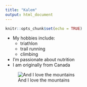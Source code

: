 ```yaml
---
title: "Kalem"
output: html_document
---
```


```r
knitr::opts_chunk$set(echo = TRUE)
```

- My hobbies include:
  - triathlon
  - trail running
  - climbing
- I'm passionate about nutrition
- I am originally from Canada 


![And I love the mountains](https://encrypted-tbn0.gstatic.com/images?q=tbn:ANd9GcSeJBAJp2fDuukWSKZnlwm9Wt1UhV53W1tQhQ&s)